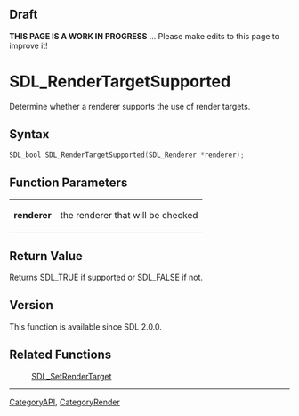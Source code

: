 
== Draft ==


'''THIS PAGE IS A WORK IN PROGRESS''' ... Please make edits to this page to improve it!



<!-- #*^*^*^*^*See https://wiki.libsdl.org/SGFunctions for details on editing this page*^*^*^*^* -->


= SDL_RenderTargetSupported =

Determine whether a renderer supports the use of render targets.

== Syntax ==

<syntaxhighlight lang='c'>
SDL_bool SDL_RenderTargetSupported(SDL_Renderer *renderer);
</syntaxhighlight>

== Function Parameters ==

{|
|'''renderer'''
|the renderer that will be checked
|}

== Return Value ==

Returns SDL_TRUE if supported or SDL_FALSE if not.



== Version ==

This function is available since SDL 2.0.0.



== Related Functions ==

:[[SDL_SetRenderTarget]]

----
[[CategoryAPI]], [[CategoryRender]]
<!-- #See the Style Guide for instructions on editing the footer. -->


